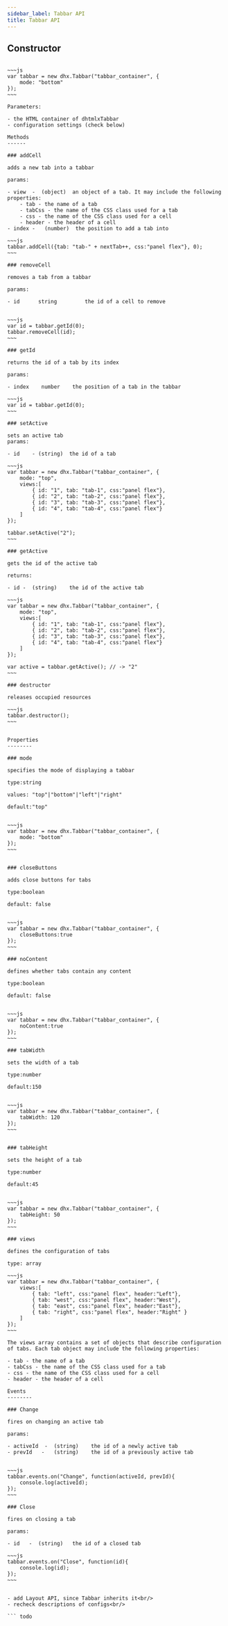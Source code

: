 ```yaml
---
sidebar_label: Tabbar API
title: Tabbar API
---          
```


Constructor
----------------

``` todo

~~~js
var tabbar = new dhx.Tabbar("tabbar_container", {
    mode: "bottom"
});
~~~

Parameters:

- the HTML container of dhtmlxTabbar
- configuration settings (check below)

Methods
------

### addCell

adds a new tab into a tabbar

params:

- view  -  (object)  an object of a tab. It may include the following properties:
	- tab - the name of a tab
    - tabCss - the name of the CSS class used for a tab
	- css - the name of the CSS class used for a cell
	- header - the header of a cell	
- index -   (number)  the position to add a tab into

~~~js
tabbar.addCell({tab: "tab-" + nextTab++, css:"panel flex"}, 0);
~~~

### removeCell 

removes a tab from a tabbar

params:

- id      string         the id of a cell to remove


~~~js
var id = tabbar.getId(0);
tabbar.removeCell(id);
~~~

### getId

returns the id of a tab by its index

params:

- index    number    the position of a tab in the tabbar

~~~js
var id = tabbar.getId(0);
~~~

### setActive

sets an active tab
params:
	
- id	- (string)	the id of a tab

~~~js
var tabbar = new dhx.Tabbar("tabbar_container", {
    mode: "top",            
    views:[
        { id: "1", tab: "tab-1", css:"panel flex"},
        { id: "2", tab: "tab-2", css:"panel flex"},
        { id: "3", tab: "tab-3", css:"panel flex"},
        { id: "4", tab: "tab-4", css:"panel flex"}
    ]
});
 
tabbar.setActive("2");
~~~

### getActive

gets the id of the active tab

returns:

- id -	(string)	the id of the active tab

~~~js
var tabbar = new dhx.Tabbar("tabbar_container", {
    mode: "top",            
    views:[
        { id: "1", tab: "tab-1", css:"panel flex"},
        { id: "2", tab: "tab-2", css:"panel flex"},
        { id: "3", tab: "tab-3", css:"panel flex"},
        { id: "4", tab: "tab-4", css:"panel flex"}
    ]
});
 
var active = tabbar.getActive(); // -> "2"
~~~

### destructor

releases occupied resources

~~~js
tabbar.destructor();
~~~


Properties
--------

### mode

specifies the mode of displaying a tabbar

type:string

values: "top"|"bottom"|"left"|"right"

default:"top"


~~~js
var tabbar = new dhx.Tabbar("tabbar_container", {
    mode: "bottom"
});
~~~


### closeButtons

adds close buttons for tabs

type:boolean

default: false


~~~js
var tabbar = new dhx.Tabbar("tabbar_container", {
    closeButtons:true
});
~~~

### noContent

defines whether tabs contain any content

type:boolean

default: false


~~~js
var tabbar = new dhx.Tabbar("tabbar_container", {
    noContent:true
});
~~~

### tabWidth

sets the width of a tab

type:number

default:150


~~~js
var tabbar = new dhx.Tabbar("tabbar_container", {
    tabWidth: 120
});
~~~ 


### tabHeight

sets the height of a tab

type:number

default:45


~~~js
var tabbar = new dhx.Tabbar("tabbar_container", {
    tabHeight: 50
});
~~~ 

### views

defines the configuration of tabs

type: array

~~~js
var tabbar = new dhx.Tabbar("tabbar_container", {
	views:[
		{ tab: "left", css:"panel flex", header:"Left"},
		{ tab: "west", css:"panel flex", header:"West"},
		{ tab: "east", css:"panel flex", header:"East"},
		{ tab: "right", css:"panel flex", header:"Right" }
	]
});
~~~

The views array contains a set of objects that describe configuration of tabs. Each tab object may include the following properties:

- tab - the name of a tab
- tabCss - the name of the CSS class used for a tab
- css - the name of the CSS class used for a cell
- header - the header of a cell	

Events
--------

### Change 

fires on changing an active tab

params:

- activeId  -  (string)    the id of a newly active tab
- prevId   -   (string)    the id of a previously active tab


~~~js
tabbar.events.on("Change", function(activeId, prevId){
	console.log(activeId);
});
~~~

### Close 

fires on closing a tab

params:

- id   -  (string)   the id of a closed tab

~~~js
tabbar.events.on("Close", function(id){
	console.log(id);
});
~~~


- add Layout API, since Tabbar inherits it<br/>
- recheck descriptions of configs<br/>

``` todo
